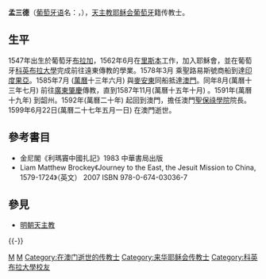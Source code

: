 '''孟三德'''（[[葡萄牙语|葡萄牙语]]名：{{lang|pt|'''Duarte de Sande'''}}，{{bd|1547年||1599年|6月22日|catIdx=M}}），[[天主教|天主教]][[耶稣会|耶稣会]][[葡萄牙|葡萄牙]]籍传教士。

==生平==
1547年出生於葡萄牙[[布拉加|布拉加]]，1562年6月在[[里斯本|里斯本]]工作，加入耶穌會，並在葡萄牙[[科英布拉大學|科英布拉大學]]完成前往遠東傳教的學業。1578年3月 乘聖路易斯號商船到達[[印度|印度]][[果亞|果亞]]。1585年7月 ([[萬曆|萬曆]]十三年六月) 與[[麥安東|麥安東]]同船抵達[[澳門|澳門]]。同年8月(萬曆十三年七月) 前往[[廣東|廣東]][[肇慶|肇慶]]傳教，直到1587年11月(萬曆十五年十月) 。1591年(萬曆十九年) 到韶州。1592年(萬曆二十年) 起回到澳門，擔任澳門[[聖保祿學院|聖保祿學院]]院長。1599年6月22日(萬曆二十七年五月一日) 在澳門逝世。

==參考書目==
* 金尼閣《利瑪竇中國扎記》1983 中華書局出版
* Liam Matthew Brockey《Journey to the East, the Jesuit Mission to China, 1579-1724》（英文） 2007 ISBN 978-0-674-03036-7

==參見==
* [[明朝天主教|明朝天主教]]

{{-}}
{{中国基督教史|明}}

[[Category:来华耶稣会传教士_(明朝)|M]]
[[Category:葡萄牙天主教徒|M]]
[[Category:在澳门逝世的传教士|Category:在澳门逝世的传教士]]
[[Category:来华耶稣会传教士|Category:来华耶稣会传教士]]
[[Category:科英布拉大學校友|Category:科英布拉大學校友]]